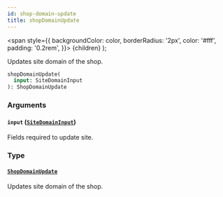 ```yaml
---
id: shop-domain-update
title: shopDomainUpdate
---
```


<span
style={{
      backgroundColor: color,
      borderRadius: '2px',
      color: '#fff',
      padding: '0.2rem',
    }}>
{children}
</span>
);

Updates site domain of the shop.

```graphql
shopDomainUpdate(
  input: SiteDomainInput
): ShopDomainUpdate

```

### Arguments

#### `input` ([`SiteDomainInput`](/api-reference/inputs/site-domain-input.mdx))

Fields required to update site.

### Type

#### [`ShopDomainUpdate`](/api-reference/objects/shop-domain-update.mdx)

Updates site domain of the shop.
